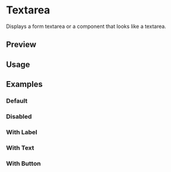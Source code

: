 

<Meta of={TextAreaStories} />

# Textarea

Displays a form textarea or a component that looks like a textarea.

## Preview

<Canvas of={TextAreaStories.Default} />

<Controls />

## Usage



<Source code={importCode} language='ts' dark />
<Source code={usageCode} language='tsx' dark />

## Examples

### Default

<Canvas of={TextAreaStories.Default} />

### Disabled

<Canvas of={TextAreaStories.Disabled} />

### With Label

<Canvas of={TextAreaStories.WithLabel} />

### With Text

<Canvas of={TextAreaStories.WithText} />

### With Button

<Canvas of={TextAreaStories.WithButton} />
